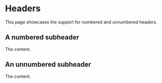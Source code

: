 
# Headers

This page showcases the support for numbered and unnumbered headers.

## A numbered subheader

The content.

## An unnumbered subheader {-}

The content.
